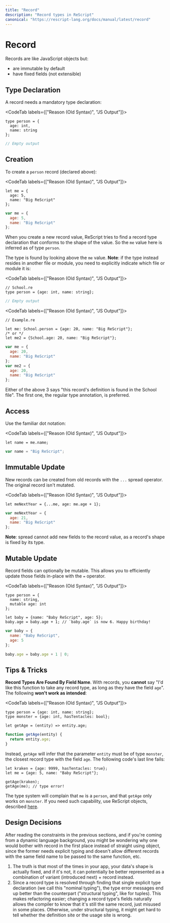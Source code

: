 ```yaml
---
title: "Record"
description: "Record types in ReScript"
canonical: "https://rescript-lang.org/docs/manual/latest/record"
---
```


# Record

Records are like JavaScript objects but:

- are immutable by default
- have fixed fields (not extensible)

## Type Declaration

A record needs a mandatory type declaration:

<CodeTab labels={["Reason (Old Syntax)", "JS Output"]}>

```re
type person = {
  age: int,
  name: string
};
```
```js
// Empty output
```

</CodeTab>

## Creation

To create a `person` record (declared above):

<CodeTab labels={["Reason (Old Syntax)", "JS Output"]}>

```re
let me = {
  age: 5,
  name: "Big ReScript"
};
```
```js
var me = {
  age: 5,
  name: "Big ReScript"
};
```

</CodeTab>

When you create a new record value, ReScript tries to find a record type declaration that conforms to the shape of the value. So the `me` value here is inferred as of type `person`.

The type is found by looking above the `me` value. **Note**: if the type instead resides in another file or module, you need to explicitly indicate which file or module it is:

<CodeTab labels={["Reason (Old Syntax)", "JS Output"]}>

```re
// School.re
type person = {age: int, name: string};
```
```js
// Empty output
```

</CodeTab>

<CodeTab labels={["Reason (Old Syntax)", "JS Output"]}>

```re
// Example.re

let me: School.person = {age: 20, name: "Big ReScript"};
/* or */
let me2 = {School.age: 20, name: "Big ReScript"};
```
```js
var me = {
  age: 20,
  name: "Big ReScript"
};
var me2 = {
  age: 20,
  name: "Big ReScript"
};
```

</CodeTab>

Either of the above 3 says "this record's definition is found in the School file". The first one, the regular type annotation, is preferred.

## Access

Use the familiar dot notation:

<CodeTab labels={["Reason (Old Syntax)", "JS Output"]}>

```re
let name = me.name;
```
```js
var name = "Big ReScript";
```

</CodeTab>

## Immutable Update

New records can be created from old records with the `...` spread operator. The original record isn't mutated.

<CodeTab labels={["Reason (Old Syntax)", "JS Output"]}>

```re
let meNextYear = {...me, age: me.age + 1};
```
```js
var meNextYear = {
  age: 21,
  name: "Big ReScript"
};
```

</CodeTab>

**Note**: spread cannot add new fields to the record value, as a record's shape is fixed by its type.

## Mutable Update

Record fields can optionally be mutable. This allows you to efficiently update those fields in-place with the `=` operator.

<CodeTab labels={["Reason (Old Syntax)", "JS Output"]}>

```re
type person = {
  name: string,
  mutable age: int
};

let baby = {name: "Baby ReScript", age: 5};
baby.age = baby.age + 1; // `baby.age` is now 6. Happy birthday!
```
```js
var baby = {
  name: "Baby ReScript",
  age: 5
};

baby.age = baby.age + 1 | 0;
```

</CodeTab>

## Tips & Tricks

**Record Types Are Found By Field Name**. With records, you **cannot** say "I'd like this function to take any record type, as long as they have the field `age`". The following **won't work as intended**:

<CodeTab labels={["Reason (Old Syntax)", "JS Output"]}>

```re
type person = {age: int, name: string};
type monster = {age: int, hasTentacles: bool};

let getAge = (entity) => entity.age;
```
```js
function getAge(entity) {
  return entity.age;
}
```

</CodeTab>

Instead, `getAge` will infer that the parameter `entity` must be of type `monster`, the closest record type with the field `age`. The following code's last line fails:

```re
let kraken = {age: 9999, hasTentacles: true};
let me = {age: 5, name: "Baby ReScript"};

getAge(kraken);
getAge(me); // type error!
```

The type system will complain that `me` is a `person`, and that `getAge` only works on `monster`. If you need such capability, use ReScript objects, described [here](object.md).

## Design Decisions

After reading the constraints in the previous sections, and if you're coming from a dynamic language background, you might be wondering why one would bother with record in the first place instead of straight using object, since the former needs explicit typing and doesn't allow different records with the same field name to be passed to the same function, etc.

1. The truth is that most of the times in your app, your data's shape is actually fixed, and if it's not, it can potentially be better represented as a combination of variant (introduced next) + record instead.
2. Since a record type is resolved through finding that single explicit type declaration (we call this "nominal typing"), the type error messages end up better than the counterpart ("structural typing", like for tuples). This makes refactoring easier; changing a record type's fields naturally allows the compiler to know that it's still the same record, just misused in some places. Otherwise, under structural typing, it might get hard to tell whether the definition site or the usage site is wrong.
